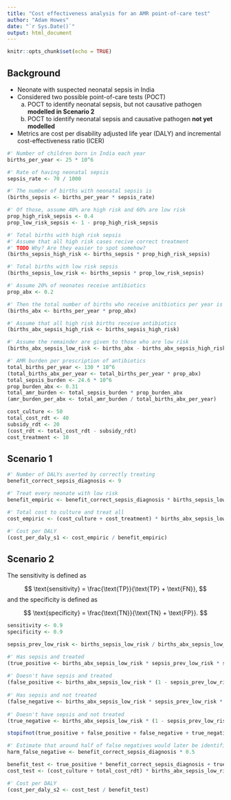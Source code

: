 ```yaml
---
title: "Cost effectiveness analysis for an AMR point-of-care test"
author: "Adam Howes"
date: "`r Sys.Date()`"
output: html_document
---
```


```r
knitr::opts_chunk$set(echo = TRUE)
```

## Background

* Neonate with suspected neonatal sepsis in India
* Considered two possible point-of-care tests (POCT)
  a. POCT to identify neonatal sepsis, but not causative pathogen **modelled in Scenario 2**
  b. POCT to identify neonatal sepsis and causative pathogen **not yet modelled**
* Metrics are cost per disability adjusted life year (DALY) and incremental cost-effectiveness ratio (ICER)

```r
#' Number of children born in India each year
births_per_year <- 25 * 10^6

#' Rate of having neonatal sepsis
sepsis_rate <- 70 / 1000

#' The number of births with neonatal sepsis is
(births_sepsis <- births_per_year * sepsis_rate)

#' Of those, assume 40% are high risk and 60% are low risk
prop_high_risk_sepsis <- 0.4
prop_low_risk_sepsis <- 1 - prop_high_risk_sepsis

#' Total births with high risk sepsis
#' Assume that all high risk cases recive correct treatment
#' TODO Why? Are they easier to spot somehow?
(births_sepsis_high_risk <- births_sepsis * prop_high_risk_sepsis)

#' Total births with low risk sepsis
(births_sepsis_low_risk <- births_sepsis * prop_low_risk_sepsis)

#' Assume 20% of neonates receive antibiotics
prop_abx <- 0.2

#' Then the total number of births who receive anitbiotics per year is
(births_abx <- births_per_year * prop_abx)

#' Assume that all high risk births receive antibiotics
(births_abx_sepsis_high_risk <- births_sepsis_high_risk)

#' Assume the remainder are given to those who are low risk
(births_abx_sepsis_low_risk <- births_abx - births_abx_sepsis_high_risk)
```

```r
#' AMR burden per prescription of antibiotics
total_births_per_year <- 130 * 10^6
(total_births_abx_per_year <- total_births_per_year * prop_abx)
total_sepsis_burden <- 24.6 * 10^6
prop_burden_abx <- 0.31
total_amr_burden <- total_sepsis_burden * prop_burden_abx
(amr_burden_per_abx <- total_amr_burden / total_births_abx_per_year)
```

```r
cost_culture <- 50
total_cost_rdt <- 40
subsidy_rdt <- 20
(cost_rdt <- total_cost_rdt - subsidy_rdt)
cost_treatment <- 10
```

## Scenario 1

```r
#' Number of DALYs averted by correctly treating
benefit_correct_sepsis_diagnosis <- 9

#' Treat every neonate with low risk
benefit_empiric <- benefit_correct_sepsis_diagnosis * births_sepsis_low_risk - amr_burden_per_abx * (births_abx_sepsis_low_risk - births_sepsis_low_risk)

#' Total cost to culture and treat all
cost_empiric <- (cost_culture + cost_treatment) * births_abx_sepsis_low_risk

#' Cost per DALY
(cost_per_daly_s1 <- cost_empiric / benefit_empiric)
```

## Scenario 2

The sensitivity is defined as

$$
\text{sensitivity} = \frac{\text{TP}}{\text{TP} + \text{FN}},
$$
and the specificity is defined as

$$
\text{specificity} = \frac{\text{TN}}{\text{TN} + \text{FP}}.
$$

```r
sensitivity <- 0.9
specificity <- 0.9

sepsis_prev_low_risk <- births_sepsis_low_risk / births_abx_sepsis_low_risk

#' Has sepsis and treated
(true_positive <- births_abx_sepsis_low_risk * sepsis_prev_low_risk * sensitivity)
  
#' Doesn't have sepsis and treated
(false_positive <- births_abx_sepsis_low_risk * (1 - sepsis_prev_low_risk) * (1 - specificity))
  
#' Has sepsis and not treated
(false_negative <- births_abx_sepsis_low_risk * sepsis_prev_low_risk * (1 - sensitivity))
  
#' Doesn't have sepsis and not treated
(true_negative <- births_abx_sepsis_low_risk * (1 - sepsis_prev_low_risk) * specificity)

stopifnot(true_positive + false_positive + false_negative + true_negative == births_abx_sepsis_low_risk)

#' Estimate that around half of false negatives would later be identified
harm_false_negative <- benefit_correct_sepsis_diagnosis * 0.5

benefit_test <- true_positive * benefit_correct_sepsis_diagnosis + true_negative * amr_burden_per_abx - harm_false_negative * false_negative - amr_burden_per_abx * false_positive
cost_test <- (cost_culture + total_cost_rdt) * births_abx_sepsis_low_risk + (true_positive + false_positive) * cost_treatment

#' Cost per DALY
(cost_per_daly_s2 <- cost_test / benefit_test)
```
